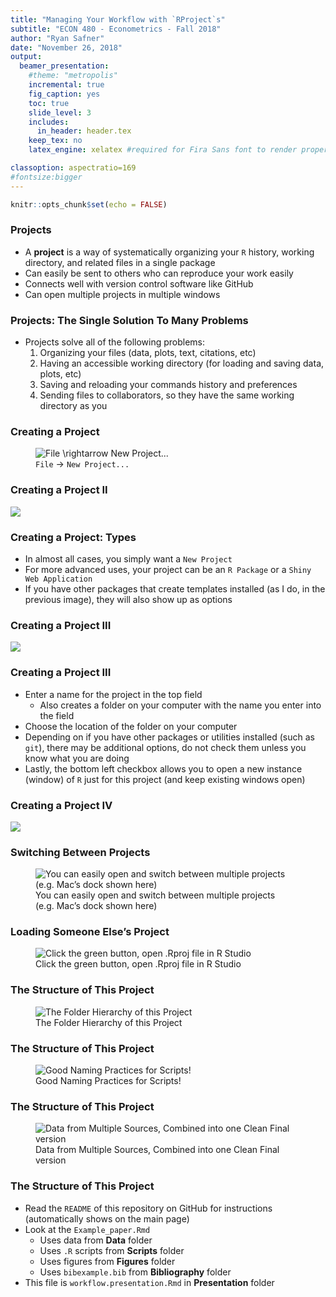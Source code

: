 ```yaml
---
title: "Managing Your Workflow with `RProject`s"
subtitle: "ECON 480 - Econometrics - Fall 2018"
author: "Ryan Safner"
date: "November 26, 2018"
output: 
  beamer_presentation:
    #theme: "metropolis"
    incremental: true 
    fig_caption: yes
    toc: true 
    slide_level: 3
    includes:
      in_header: header.tex
    keep_tex: no 
    latex_engine: xelatex #required for Fira Sans font to render properly 

classoption: aspectratio=169
#fontsize:bigger
---
```

```r
knitr::opts_chunk$set(echo = FALSE)
```

### Projects

- A **project** is a way of systematically organizing your `R` history, working directory, and related files in a single package
- Can easily be sent to others who can reproduce your work easily 
- Connects well with version control software like GitHub
- Can open multiple projects in multiple windows

### Projects: The Single Solution To Many Problems 

- Projects solve all of the following problems:
    1. Organizing your files (data, plots, text, citations, etc)
    2. Having an accessible working directory (for loading and saving data, plots, etc)
    3. Saving and reloading your commands history and preferences
    4. Sending files to collaborators, so they have the same working directory as you

### Creating a Project

![`File` $\rightarrow$ `New Project...`](images/project1.png)

### Creating a Project II

![](images/project2.png)

### Creating a Project: Types

- In almost all cases, you simply want a `New Project`
- For more advanced uses, your project can be an `R Package` or a `Shiny Web Application`
- If you have other packages that create templates installed (as I do, in the previous image), they will also show up as options

### Creating a Project III 

![](images/project3.png)

### Creating a Project III 

- Enter a name for the project in the top field 
    - Also creates a folder on your computer with the name you enter into the field
- Choose the location of the folder on your computer
- Depending on if you have other packages or utilities installed (such as `git`), there may be additional options, do not check them unless you know what you are doing
- Lastly, the bottom left checkbox allows you to open a new instance (window) of `R` just for this project (and keep existing windows open)

### Creating a Project IV 

![](images/project4.png)

### Switching Between Projects

![You can easily open and switch between multiple projects (e.g.  Mac's dock shown here)](images/projectswitching.png)

### Loading Someone Else's Project

![Click the green button, open .Rproj file in R Studio](images/github.png)

### The Structure of This Project

![The Folder Hierarchy of this Project](images/projectfiles.png)


### The Structure of This Project

![Good Naming Practices for Scripts!](images/scripts.png)

### The Structure of This Project

![Data from Multiple Sources, Combined into one Clean Final version](images/data.png)

### The Structure of This Project

- Read the `README` of this repository on GitHub for instructions (automatically shows on the main page)
- Look at the `Example_paper.Rmd`
    - Uses data from **Data** folder
    - Uses `.R` scripts from **Scripts** folder
    - Uses figures from **Figures** folder 
    - Uses `bibexample.bib` from **Bibliography** folder
- This file is `workflow.presentation.Rmd` in **Presentation** folder

